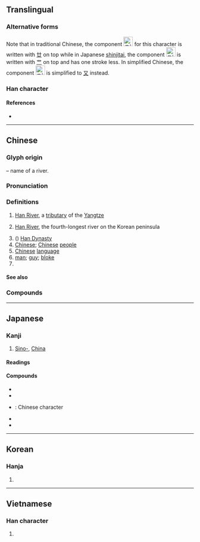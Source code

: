 {{character info/new}}
{{character info/new|0xfa47}}
{{character info/new|0xfa9a}}
{{also|汉}}
==Translingual==
<!-- Doesn’t exist yet: {{stroke order|strokes=13}} -->
{{ja-forms|[[漢]]|[[汉]]|[[漢]]}}

===Alternative forms===
Note that in traditional Chinese, the component [[File:U26c29-ue0102.svg|25px|text-bottom|𦰩󠄂|link=𦰩]] for this character is written with [[廿]] on top while in Japanese [[wikipedia:Shinjitai|shinjitai]], the component [[File:U26c29.svg|25px|text-bottom|𦰩|link=𦰩]] is written with [[艹]] on top and has one stroke less. In simplified Chinese, the component [[File:U26c29-ue0102.svg|25px|text-bottom|𦰩󠄂|link=𦰩]] is simplified to [[又]] instead.

===Han character===
{{Han char|rn=85|rad=水|as=11|asj=10|sn=14|snj=13|four=34134|canj=ETLO|ids=⿰氵𦰩(GHTKV),⿰氵⿱艹⿻口夫(J)}}

====References====
* {{Han ref|kx=0646.170|dkj=18068|dj=1055.150|hdz=31713.090|uh=6F22|ud=28450|bh=BA7E|bd=47742}}

----

==Chinese==
{{zh-forms|s=汉}}

===Glyph origin===
{{Han etym}}
{{Han compound|水|𦰩|ls=psc|c1=s|c2=p|alt1=氵|t1=water}} – name of a river.

===Pronunciation===
{{zh-pron
|m=hàn
|c=hon3
|h=pfs=hon
|md=háng
|mn=hàn
|w=2hoe
|mc=y
|oc=y
|ma=y
|cat=pn,n
}}

===Definitions===
{{zh-hanzi}}

# {{zh-div|水}} [[w:Han River (Shaanxi and Hubei)|Han River]], a [[tributary]] of the [[w:Yangtze River|Yangtze]]
# {{zh-div|江}} [[w:Han River (Korea)|Han River]], the fourth-longest river on the Korean peninsula
# ({{zh-l|[[漢朝|～朝]]}}) [[w:Han Dynasty|Han Dynasty]]
# [[Chinese]]; [[Chinese]] [[people]]
# [[Chinese]] [[language]]
# [[man]]; [[guy]]; [[bloke]]
# {{surname|lang=zh}}

====See also====
{{zh-Chinese dynasties}}

===Compounds===
{{zh-der|漢白玉|漢堡|漢堡包|漢藏:Sino-Tibetan|漢奸|漢界|漢民|漢人|漢文|漢姓|漢學|漢語|漢語拼音|漢語水平考試|漢字|漢字編碼|漢子|漢族|好漢|男子漢|單身漢|大漢|十八羅漢|半截漢子|後漢紀|南漢|後漢書|八百羅漢|不了漢|惡漢|廣東漢劇|後漢|前漢|巴漢|寧漢分裂|北漢|呆漢|光身漢|呆老漢|二漢|川漢鐵路|姬漢|夯漢|天漢|大肚漢|偷漢|十六羅漢|平漢鐵路|兩漢|偷漢子|漢孔宙碑|漢隸|漢光武帝|江漢平原|拖漢精|漢家|漢皋解佩|氣凌霄漢|漢玉|漢武故事|漢和帝|東漢|漢中盆地|易漢學|星漢|挑腳漢|招漢子|漢鍾離|滿漢全席|楚漢|漢陰抱甕|武漢|碧漢|漢志|浪漢|漢魏風骨|漢官威儀|楚漢相爭|神漢|流浪漢|漢水|漢壽亭侯|窮漢|楚漢春秋|漢藥方|漢隸字源|漢軍|漢宣帝|漢書|硬漢|白金漢宮|斜漢|漢宮秋|漢獻帝|炎漢|漢景帝|成漢|渴睡漢|漢文帝|漢宮秋月|痴漢|漢調|漢桓帝|牆外漢|漢劇|漢藏語系|漢民族|氣沖霄漢|漢高祖|漢音|漢靈帝|漢醫|漢賦|漢紀|漢禮器碑|漢江|漢武帝|漢字改革|漢城|漢化|漢中|漢陽|懶漢|漢簡|漢廣|疊羅漢|河漢|沖霄漢外|漢朝|漢印|江漢|江湖好漢|楚河漢界|打漢子|漢成帝|氣踰霄漢|紅臉兒漢|羅漢豆|莽漢|續後漢書|老婆漢|羅賓漢|羅漢身子|續漢書|養漢精|綠林好漢|羅漢|羅漢松|賓漢|羅漢腳|鈍漢|魯莽漢|雌漢|莊稼漢|響徹雲漢|金身羅漢|霄漢|雲漢|羅漢果|閒漢|阿羅漢|赤腳漢|醉漢|門外漢|養漢|鐵漢|羅漢菜|西漢|銀漢|羅漢柏|英雄好漢|野漢子|粵漢鐵路|簡化漢字|胡言漢語|蠢漢|老漢|蜀漢|彪形大漢}}

----

==Japanese==

===Kanji===
{{ja-kanji|grade=3|rs=水11}}

# [[Sino-]], [[China]]

====Readings====
{{ja-readings
|goon=[[かん]] (kan)
|kanon=[[かん]] (kan)
|kun=[[あや]] (aya)
|nanori=[[おとこ-]] (otoko), [[から-]] (kara), [[はん]] (han)
}}
{{attention|ja|はん?}}

====Compounds====
{{der-top|Compounds}}
* {{ja-r|漢音|かんおん}}
* {{ja-r|漢語|かんご}}
* {{ja-r|漢字|かんじ}}: Chinese character
* {{ja-r|漢方|かんぽう}}
* {{ja-r|痴漢|ちかん}}
{{der-bottom}}

----

==Korean==

===Hanja===
{{ko-hanja|hangeul=한|eumhun=|mr=han|y=han}}

# {{defn|lang=ko|sort=水11}}

----

==Vietnamese==

===Han character===
{{vi-hantu|[[hán]], [[háng]], [[hớn]]|rs=水11}}

# {{defn|lang=vi|sort=水11}}